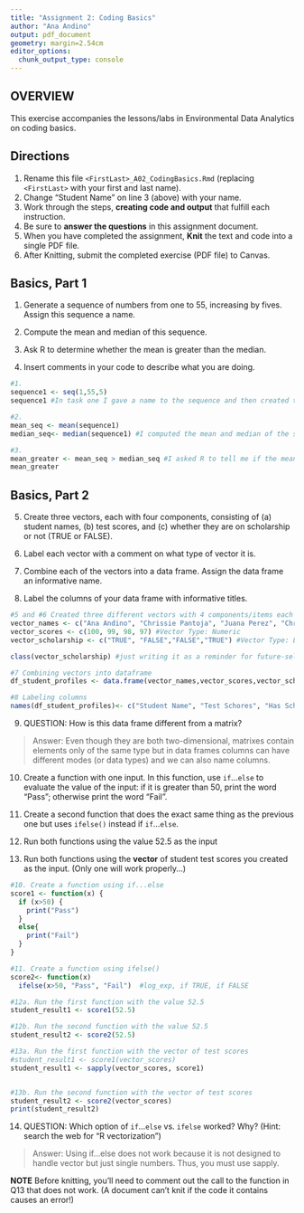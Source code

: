```yaml
---
title: "Assignment 2: Coding Basics"
author: "Ana Andino"
output: pdf_document
geometry: margin=2.54cm
editor_options: 
  chunk_output_type: console
---
```


## OVERVIEW

This exercise accompanies the lessons/labs in Environmental Data Analytics on coding basics.

## Directions

1.  Rename this file `<FirstLast>_A02_CodingBasics.Rmd` (replacing `<FirstLast>` with your first and last name).
2.  Change "Student Name" on line 3 (above) with your name.
3.  Work through the steps, **creating code and output** that fulfill each instruction.
4.  Be sure to **answer the questions** in this assignment document.
5.  When you have completed the assignment, **Knit** the text and code into a single PDF file.
6.  After Knitting, submit the completed exercise (PDF file) to Canvas.

## Basics, Part 1

1.  Generate a sequence of numbers from one to 55, increasing by fives. Assign this sequence a name.

2.  Compute the mean and median of this sequence.

3.  Ask R to determine whether the mean is greater than the median.

4.  Insert comments in your code to describe what you are doing.

```r
#1. 
sequence1 <- seq(1,55,5)
sequence1 #In task one I gave a name to the sequence and then created the sequence from 1 to 55 but every 5 numbers

#2. 
mean_seq <- mean(sequence1)
median_seq<- median(sequence1) #I computed the mean and median of the sequence.

#3. 
mean_greater <- mean_seq > median_seq #I asked R to tell me if the mean is greater than the median which is false. First created an object that will return if true or false
mean_greater
```

## Basics, Part 2

5.  Create three vectors, each with four components, consisting of (a) student names, (b) test scores, and (c) whether they are on scholarship or not (TRUE or FALSE).

6.  Label each vector with a comment on what type of vector it is.

7.  Combine each of the vectors into a data frame. Assign the data frame an informative name.

8.  Label the columns of your data frame with informative titles.

```r
#5 and #6 Created three different vectors with 4 components/items each
vector_names <- c("Ana Andino", "Chrissie Pantoja", "Juana Perez", "Chris Smith") #Vector Type: Character
vector_scores <- c(100, 99, 98, 97) #Vector Type: Numeric
vector_scholarship <- c("TRUE", "FALSE","FALSE","TRUE") #Vector Type: Logic/character

class(vector_scholarship) #just writing it as a reminder for future-self

#7 Combining vectors into dataframe
df_student_profiles <- data.frame(vector_names,vector_scores,vector_scholarship)

#8 Labeling columns
names(df_student_profiles)<- c("Student Name", "Test Schores", "Has Scholarship?")


```

9.  QUESTION: How is this data frame different from a matrix?

> Answer: Even though they are both two-dimensional, matrixes contain elements only of the same type but in data frames columns can have different modes (or data types) and we can also name columns.

10. Create a function with one input. In this function, use `if`...`else` to evaluate the value of the input: if it is greater than 50, print the word "Pass"; otherwise print the word "Fail". 

11. Create a second function that does the exact same thing as the previous one but uses `ifelse()` instead if `if`...`else `. 

12. Run both functions using the value 52.5 as the input


13. Run both functions using the **vector** of student test scores you created as the input. (Only one will work properly...)

```r
#10. Create a function using if...else
score1 <- function(x) {
  if (x>50) {
    print("Pass")
  }
  else{
    print("Fail")
  }
}

#11. Create a function using ifelse()
score2<- function(x)
  ifelse(x>50, "Pass", "Fail")  #log_exp, if TRUE, if FALSE

#12a. Run the first function with the value 52.5
student_result1 <- score1(52.5)

#12b. Run the second function with the value 52.5
student_result2 <- score2(52.5)

#13a. Run the first function with the vector of test scores
#student_result1 <- score1(vector_scores) 
student_result1 <- sapply(vector_scores, score1)


#13b. Run the second function with the vector of test scores
student_result2 <- score2(vector_scores)
print(student_result2)

```

14. QUESTION: Which option of `if`...`else` vs. `ifelse` worked? Why? (Hint: search the web for "R vectorization")

> Answer: Using if...else does not work because it is not designed to handle vector but just single numbers. Thus, you must use sapply. 


**NOTE** Before knitting, you'll need to comment out the call to the function in Q13 that does not work. (A document can't knit if the code it contains causes an error!)